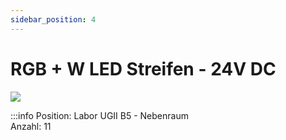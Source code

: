 ```yaml
---
sidebar_position: 4
---
```


# RGB + W LED Streifen - 24V DC

[![](/image/Labore/B4/Laborplatten/MusterET/rgb_w_led_streifen_min.webp)](/image/Labore/B4/Laborplatten/MusterET/rgb_w_led_streifen.webp)


:::info
Position:   Labor UGII B5 - Nebenraum\
Anzahl:     11